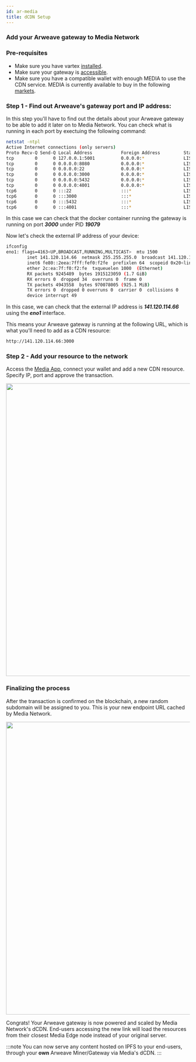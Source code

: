 ```yaml
---
id: ar-media
title: dCDN Setup
---
```


### Add your Arweave gateway to Media Network

### Pre-requisites

- Make sure you have vartex [installed](ar-gateway).
- Make sure your gateway is [accessible](ar-gateway#local-testing).
- Make sure you have a compatible wallet with enough MEDIA to use the CDN service. MEDIA is currently available to buy in the following [markets](https://www.coingecko.com/en/coins/media-network#markets).

### Step 1 - Find out Arweave's gateway port and IP address:

In this step you'll have to find out the details about your Arweave gateway to be able to add it later on to Media Network.
You can check what is running in each port by exectuing the following command:

```bash
netstat -ntpl
Active Internet connections (only servers)
Proto Recv-Q Send-Q Local Address           Foreign Address         State       PID/Program name    
tcp        0      0 127.0.0.1:5001          0.0.0.0:*               LISTEN      14732/ipfs          
tcp        0      0 0.0.0.0:8080            0.0.0.0:*               LISTEN      14732/ipfs          
tcp        0      0 0.0.0.0:22              0.0.0.0:*               LISTEN      1014/sshd           
tcp        0      0 0.0.0.0:3000            0.0.0.0:*               LISTEN      19072/docker-proxy  
tcp        0      0 0.0.0.0:5432            0.0.0.0:*               LISTEN      18884/docker-proxy  
tcp        0      0 0.0.0.0:4001            0.0.0.0:*               LISTEN      14732/ipfs          
tcp6       0      0 :::22                   :::*                    LISTEN      1014/sshd           
tcp6       0      0 :::3000                 :::*                    LISTEN      19079/docker-proxy  
tcp6       0      0 :::5432                 :::*                    LISTEN      18892/docker-proxy
tcp6       0      0 :::4001                 :::*                    LISTEN      14732/ipfs 
```

In this case we can check that the docker container running the gateway is running on port ***3000*** under PID ***19079***

Now let's check the external IP address of your device:

```bash
ifconfig
eno1: flags=4163<UP,BROADCAST,RUNNING,MULTICAST>  mtu 1500
        inet 141.120.114.66  netmask 255.255.255.0  broadcast 141.120.114.66
        inet6 fe80::2eea:7fff:fef0:f2fe  prefixlen 64  scopeid 0x20<link>
        ether 2c:ea:7f:f0:f2:fe  txqueuelen 1000  (Ethernet)
        RX packets 9245489  bytes 1915123059 (1.7 GiB)
        RX errors 0  dropped 34  overruns 0  frame 0
        TX packets 4943558  bytes 970078005 (925.1 MiB)
        TX errors 0  dropped 0 overruns 0  carrier 0  collisions 0
        device interrupt 49  

```

In this case, we can check that the external IP address is ***141.120.114.66*** using the ***eno1*** interface.

This means your Arweave gateway is running at the following URL, which is what you'll need to add as a CDN resource:

```bash
http://141.120.114.66:3000
```

### Step 2 - Add your resource to the network

Access the [Media App](https://app.media.network), connect your wallet and add a new CDN resource. Specify IP, port and approve the transaction.

<center><img src="/img/livepeer-resource.png" width="800"/> </center>


### Finalizing the process

After the transaction is confirmed on the blockchain, a new random subdomain will be assigned to you. This is your new endpoint URL cached by Media Network.

<center><img src="/img/livepeer-added.png" width="800"/> </center>

Congrats! Your Arweave gateway is now powered and scaled by Media Network's dCDN. End-users accessing the new link will load the resources from their closest Media Edge node instead of your original server.

:::note
You can now serve any content hosted on IPFS to your end-users, through your **own** Arweave Miner/Gateway via Media's dCDN.
:::



